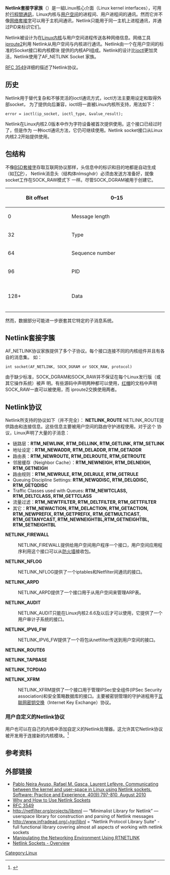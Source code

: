 {{noteTA|G1=IT}}
{{Proofreader needed|en|Netlink}}
'''Netlink套接字家族'''（{{lang-en|Netlink socket family}}）是一組Linux核心介面（Linux kernel interfaces），可用於[[行程間通訊|行程間通訊]]，Linux内核与[[用户空间|用户空间]]的进程间、用户进程间的通讯。然而它并不像[[网络套接字|网络套接字]]可以用于主机间通讯，Netlink只能用于同一主机上进程通讯，并通过PID来标识它们。

Netlink被设计为在[[Linux内核|Linux内核]]与用户空间进程传送各种网络信息。网络工具[[iproute2|iproute2]]利用
Netlink从用户空间与内核进行通讯。Netlink由一个在用户空间的标准的Socket接口和内核模块
提供的内核API组成。Netlink的设计比[[ioctl|ioctl]]更加灵活，Netlink使用了AF_NETLINK Socket
家族。

[http://tools.ietf.org/html/rfc3549 RFC 3549]{{Wayback|url=http://tools.ietf.org/html/rfc3549 |date=20130331095020 }}详细的描述了Netlink协议。

==历史==
Netlink用于替代复杂和不够灵活的ioctl通讯方式，ioctl方法主要用设定和取得外部socket，
为了提供向后兼容，ioctl将一直被Linux内核所支持，用法如下：

 error = ioctl(ip_socket, ioctl_type, &value_result);

Netlink在Linux内核2.0版本中作为字符设备被首次提供使用。这个接口已经过时了，但是作为
一种ioctl通讯方法，它仍可继续使用。Netlink socket接口从Linux内核2.2开始提供使用。

==包结构==
不像[[Socket|BSD套接字]]存取互联网协议那样，头信息中的标识和目的地都是自动生成（如[[传输控制协议|TCP]]），
Netlink消息头（结构体nlmsghdr）必须由发送方准备好，就像socket工作在SOCK_RAW模式下
一样。尽管SOCK_DGRAM被用于创建它。

{| class="wikitable" style="text-align:center"
|-
! width="4%"| Bit offset
! colspan="16" width="48%" | 0–15
! colspan="16" width="48%" | 16–31
|-
! 0
| colspan="32" | Message length
|-
! 32
| colspan="16" | Type
| colspan="16" | Flags
|-
! 64
| colspan="32" | Sequence number
|-
! 96
| colspan="32" | PID
|-
! 128+
| colspan="32" |  <br />Data<br /> 
|}

然而，数据部分可能进一步嵌套其它特定的子消息系统。

==Netlink套接字簇==
AF_NETLINK协议家族提供了多个子协议。每个接口连接不同的内核组件并且有各自的消息集。
如：

 int socket(AF_NETLINK, SOCK_DGRAM or SOCK_RAW, protocol)

由于缺少标准，SOCK_DGRAM和SOCK_RAW并不保证在每个Linux发行版（或其它操作系统）被声
明。有些源码中声明两种都可以使用，[[红帽|红帽]]的文档中声明SOCK_RAW一直可以被使用，而
iproute2交换使用两者。

==Netlink协议==
Netlink所支持的协议如下（并不完全）：
'''NETLINK_ROUTE'''
NETLINK_ROUTE提供路由和连接信息。这些信息主要被用户空间的路由守护进程使用。对于这个
协议，Linux声明了大量的子消息：
* 链路层：'''RTM_NEWLINK, RTM_DELLINK, RTM_GETLINK, RTM_SETLINK'''
* 地址设定：'''RTM_NEWADDR, RTM_DELADDR, RTM_GETADDR'''
* 路由表：'''RTM_NEWROUTE, RTM_DELROUTE, RTM_GETROUTE'''
* 邻居缓存（Neighbor Cache）：'''RTM_NEWNEIGH, RTM_DELNEIGH, RTM_GETNEIGH'''
* 路由规则：'''RTM_NEWRULE, RTM_DELRULE, RTM_GETRULE'''
* Queuing Discipline Settings: '''RTM_NEWQDISC, RTM_DELQDISC, RTM_GETQDISC'''
* Traffic Classes used with Queues: '''RTM_NEWTCLASS, RTM_DELTCLASS, RTM_GETTCLASS'''
* 流量过滤：'''RTM_NEWTFILTER, RTM_DELTFILTER, RTM_GETTFILTER'''
* 其它：'''RTM_NEWACTION, RTM_DELACTION, RTM_GETACTION, RTM_NEWPREFIX, RTM_GETPREFIX, RTM_GETMULTICAST, RTM_GETANYCAST, RTM_NEWNEIGHTBL,RTM_GETNEIGHTBL, RTM_SETNEIGHTBL'''

'''NETLINK_FIREWALL'''

: NETLINK_FIREWALL提供给用户空间用户程序一个接口，用户空间应用程序利用这个接口可以从[[防火墙|防火墙]]接收包。

'''NETLINK_NFLOG'''

: NETLINK_NFLOG提供了一个iptables和Netfilter间通讯的接口。

'''NETLINK_ARPD'''

: NETLINK_ARPD提供了一个接口用于从用户空间来管理ARP表。

'''NETLINK_AUDIT'''

: NETLINK_AUDIT只能在Linux内核2.6.6及以后才可以使用，它提供了一个用户审计子系统的接口。

'''NETLINK_IPV6_FW'''

: NETLINK_IPV6_FW提供了一个将包从netfilter传送到用户空间的接口。

'''NETLINK_ROUTE6'''

'''NETLINK_TAPBASE'''

'''NETLINK_TCPDIAG'''

'''NETLINK_XFRM'''

: NETLINK_XFRM提供了一个接口用于管理IPSec安全组件(IPSec Security association)和安全策略数据库的接口。主要被密钥管理的守护进程用于[[互联网密钥交换|互联网密钥交换]]（Internet Key Exchange）协议。

===用户自定义的Netlink协议===
用户也可以在自己的内核中添加自定义的Netlink处理器。这允许其它Netlink协议被开发用于连接新的内核模块。<ref>{{Cite web |url=http://www.linuxjournal.com/article/7356 |title=Why and How to Use Netlink Sockets |accessdate=2013-03-26 |archive-date=2013-03-19 |archive-url=https://web.archive.org/web/20130319110814/http://www.linuxjournal.com/article/7356 |dead-url=no }}</ref>

==参考资料==
<references/>

==外部链接==
* [https://web.archive.org/web/20110902031641/http://1984.lsi.us.es/~pablo/docs/spae.pdf Pablo Neira Ayuso, Rafael M. Gasca, Laurent Lefèvre. Communicating between the kernel and user-space in Linux using Netlink sockets. Software: Practice and Experience, 40(9):797-810, August 2010]
* [http://www.linuxjournal.com/article/7356 Why and How to Use Netlink Sockets]{{Wayback|url=http://www.linuxjournal.com/article/7356 |date=20130319110814 }}
* [http://www.ietf.org/rfc/rfc3549.txt RFC 3549]{{Wayback|url=http://www.ietf.org/rfc/rfc3549.txt |date=20120210014421 }}
* http://netfilter.org/projects/libmnl{{Wayback|url=http://netfilter.org/projects/libmnl |date=20130211140957 }} — “Minimalist Library for Netlink” — userspace library for construction and parsing of Netlink messages
* http://www.infradead.org/~tgr/libnl{{Wayback|url=http://www.infradead.org/~tgr/libnl |date=20130420145727 }} = "Netlink Protocol Library Suite" - full functional library covering almost all aspects of working with netlink sockets
* [http://www.linuxjournal.com/article/8498 Manipulating the Networking Environment Using RTNETLINK]{{Wayback|url=http://www.linuxjournal.com/article/8498 |date=20121225105834 }}
* [https://web.archive.org/web/20130211014547/http://qos.ittc.ku.edu/netlink/html/index.html Netlink Sockets - Overview]

[[Category:Linux|Category:Linux]]